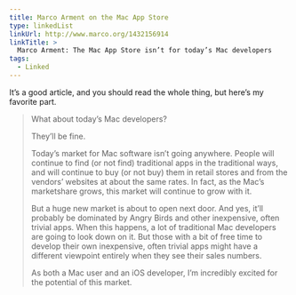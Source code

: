 ```yaml
---
title: Marco Arment on the Mac App Store
type: linkedList
linkUrl: http://www.marco.org/1432156914
linkTitle: >
  Marco Arment: The Mac App Store isn’t for today’s Mac developers
tags:
  - Linked
---
```


It’s a good article, and you should read the whole thing, but here’s my favorite part.

> What about today’s Mac developers?
>
> They’ll be fine.
>
> Today’s market for Mac software isn’t going anywhere. People will continue to find (or not find) traditional apps in the traditional ways, and will continue to buy (or not buy) them in retail stores and from the vendors’ websites at about the same rates. In fact, as the Mac’s marketshare grows, this market will continue to grow with it.
>
> But a huge new market is about to open next door. And yes, it’ll probably be dominated by Angry Birds and other inexpensive, often trivial apps. When this happens, a lot of traditional Mac developers are going to look down on it. But those with a bit of free time to develop their own inexpensive, often trivial apps might have a different viewpoint entirely when they see their sales numbers.
>
> As both a Mac user and an iOS developer, I’m incredibly excited for the potential of this market.

